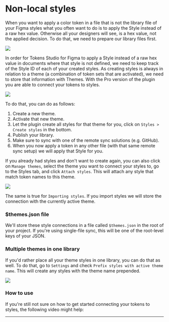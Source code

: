 # Non-local styles

When you want to apply a color token in a file that is not the library file of your Figma styles what you often want to do is to apply the Style instead of a raw hex value. Otherwise all your designers will see, is a hex value, not the applied decision. To do that, we need to prepare our library files first.

![](/non-local-styles/preview.png)


In order for Tokens Studio for Figma to apply a Style instead of a raw hex value in documents where that style is not defined, we need to keep track of the Style ID of each of your created styles. As creating styles is always in relation to a theme (a combination of token sets that are activated), we need to store that information with Themes. With the Pro version of the plugin you are able to connect your tokens to styles.

![](/non-local-styles/manage-themes-modal.png)

To do that, you can do as follows:

1. Create a new theme.
2. Activate that new theme.
3. Let the plugin create all styles for that theme for you, click on `Styles > Create styles` in the bottom.
4. Publish your library.
5. Make sure to sync with one of the remote sync solutions (e.g. GitHub).
6. When you now apply a token in any other file (with that same remote sync setup) we will apply that Style for you.


If you already had styles and don't want to create again, you can also click on `Manage themes`, select the theme you want to connect your styles to, go to the Styles tab, and click `Attach styles`. This will attach any style that match token names to this theme.

![](/non-local-styles/themes-styles-tab.png)

The same is true for `Importing styles`. If you import styles we will store the connection with the currently active theme.

### $themes.json file

We'll store these style connections in a file called `$themes.json` in the root of your project. If you're using single-file sync, this will be one of the root-level keys of your JSON.


### Multiple themes in one library

If you'd rather place all your theme styles in one library, you can do that as well. To do that, go to `Settings` and check `Prefix styles with active theme name`. This will create any styles with the theme name prepended.

![](/non-local-styles/settings.png)


### How to use

If you're still not sure on how to get started connecting your tokens to styles, the following video might help:

---



<ReactPlayer
  muted
  width="100%"
  height="auto"
  loop
  playing
  controls
  url="/nonlocalstyles.mp4"
/>